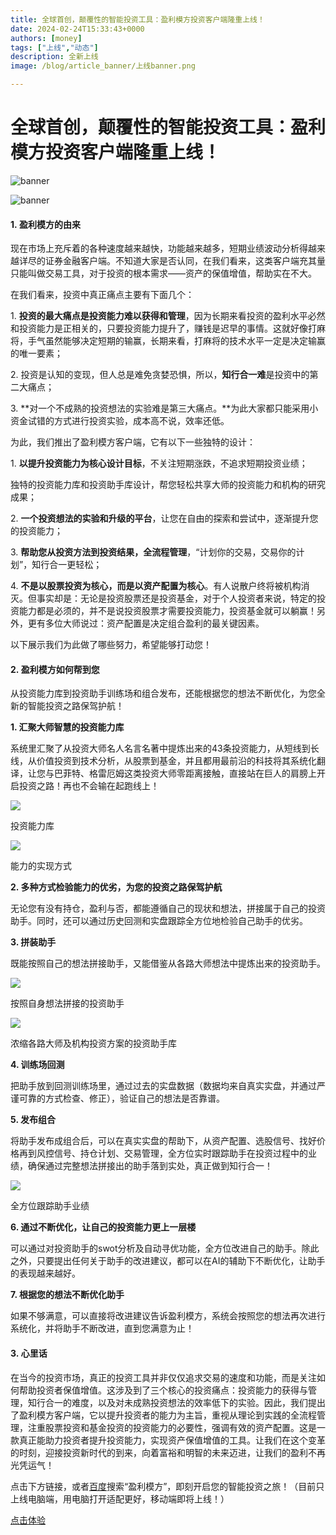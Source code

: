 ```yaml
---
title: 全球首创，颠覆性的智能投资工具：盈利模方投资客户端隆重上线！
date: 2024-02-24T15:33:43+0000
authors: [money]
tags: ["上线","动态"]
description: 全新上线
image: /blog/article_banner/上线banner.png

---
```

# 全球首创，颠覆性的智能投资工具：盈利模方投资客户端隆重上线！

![banner](https://xqimg.imedao.com/18dd5c6e9eb37c143fe061b4.png!800.jpg)

![banner](https://xqimg.imedao.com/18dd5bd19ed37bbc3fd3a6b7.png!800.jpg)

#### 1. **盈利模方的由来**

现在市场上充斥着的各种速度越来越快，功能越来越多，短期业绩波动分析得越来越详尽的证券金融客户端。不知道大家是否认同，在我们看来，这类客户端充其量只能叫做交易工具，对于投资的根本需求——资产的保值增值，帮助实在不大。

在我们看来，投资中真正痛点主要有下面几个：

1. **投资的最大痛点是投资能力难以获得和管理**，因为长期来看投资的盈利水平必然和投资能力是正相关的，只要投资能力提升了，赚钱是迟早的事情。这就好像打麻将，手气虽然能够决定短期的输赢，长期来看，打麻将的技术水平一定是决定输赢的唯一要素；

2\. 投资是认知的变现，但人总是难免贪婪恐惧，所以，**知行合一难**是投资中的第二大痛点；

3. **对一个不成熟的投资想法的实验难是第三大痛点。**为此大家都只能采用小资金试错的方式进行投资实验，成本高不说，效率还低。

为此，我们推出了盈利模方客户端，它有以下一些独特的设计：

1. **以提升投资能力为核心设计目标**，不关注短期涨跌，不追求短期投资业绩；

独特的投资能力库和投资助手库设计，帮您轻松共享大师的投资能力和机构的研究成果；

2. **一个投资想法的实验和升级的平台**，让您在自由的探索和尝试中，逐渐提升您的投资能力；

3. **帮助您从投资方法到投资结果，全流程管理**，“计划你的交易，交易你的计划”，知行合一更轻松；

4. **不是以股票投资为核心，而是以资产配置为核心**。有人说散户终将被机构消灭。但事实却是：无论是投资股票还是投资基金，对于个人投资者来说，特定的投资能力都是必须的，并不是说投资股票才需要投资能力，投资基金就可以躺赢！另外，更有多位大师说过：资产配置是决定组合盈利的最关键因素。

以下展示我们为此做了哪些努力，希望能够打动您！

#### 2. **盈利模方如何帮到您**

从投资能力库到投资助手训练场和组合发布，还能根据您的想法不断优化，为您全新的智能投资之路保驾护航！

**1. 汇聚大师智慧的投资能力库**

系统里汇聚了从投资大师名人名言名著中提炼出来的43条投资能力，从短线到长线，从价值投资到技术分析，从股票到基金，并且都用最前沿的科技将其系统化翻译，让您与巴菲特、格雷厄姆这类投资大师零距离接触，直接站在巨人的肩膀上开启投资之路！再也不会输在起跑线上！

![](https://xqimg.imedao.com/18dd5b9a14f738c53fe05833.png!800.jpg)

投资能力库

![](https://xqimg.imedao.com/18dd5b99fae75b323fe8af33.png!800.jpg)

能力的实现方式

**2. 多种方式检验能力的优劣，为您的投资之路保驾护航**

无论您有没有持仓，盈利与否，都能遵循自己的现状和想法，拼接属于自己的投资助手。同时，还可以通过历史回测和实盘跟踪全方位地检验自己助手的优劣。

**3. 拼装助手**

既能按照自己的想法拼接助手，又能借鉴从各路大师想法中提炼出来的投资助手。

![](https://xqimg.imedao.com/18dd5b9a15c75b333fedfccc.png!800.jpg)

按照自身想法拼接的投资助手

![](https://xqimg.imedao.com/18dd5b9a1ea738c63fdf4ab6.png!800.jpg)

浓缩各路大师及机构投资方案的投资助手库

**4. 训练场回测**

把助手放到回测训练场里，通过过去的实盘数据（数据均来自真实实盘，并通过严谨可靠的方式检查、修正），验证自己的想法是否靠谱。

**5. 发布组合**

将助手发布成组合后，可以在真实实盘的帮助下，从资产配置、选股信号、找好价格再到风控信号、持仓计划、交易管理，全方位实时跟踪助手在投资过程中的业绩，确保通过完整想法拼接出的助手落到实处，真正做到知行合一！

![](https://xqimg.imedao.com/18dd5b9a14e738c43fee0522.png!800.jpg)

全方位跟踪助手业绩

**6. 通过不断优化，让自己的投资能力更上一层楼**

可以通过对投资助手的swot分析及自动寻优功能，全方位改进自己的助手。除此之外，只要提出任何关于助手的改进建议，都可以在AI的辅助下不断优化，让助手的表现越来越好。

**7. 根据您的想法不断优化助手**

如果不够满意，可以直接将改进建议告诉盈利模方，系统会按照您的想法再次进行系统化，并将助手不断改进，直到您满意为止！

#### 3. **心里话**

在当今的投资市场，真正的投资工具并非仅仅追求交易的速度和功能，而是关注如何帮助投资者保值增值。这涉及到了三个核心的投资痛点：投资能力的获得与管理，知行合一的难度，以及对未成熟投资想法的效率低下的实验。因此，我们提出了盈利模方客户端，它以提升投资者的能力为主旨，重视从理论到实践的全流程管理，注重股票投资和基金投资的投资能力的必要性，强调有效的资产配置。这是一款真正能助力投资者提升投资能力，实现资产保值增值的工具。让我们在这个变革的时刻，迎接投资新时代的到来，向着富裕和明智的未来迈进，让我们的盈利不再光凭运气！

点击下方链接，或者[百度](https://xueqiu.com/S/BIDU?from=status_stock_match)搜索“盈利模方”，即刻开启您的智能投资之旅！（目前只上线电脑端，用电脑打开适配更好，移动端即将上线！）

[点击体验](https://jinniu.bccastle.com/authentication/pc/index.html?redirect_to=https%3A%2F%2Fjinniu.bccastle.com%2Fapi%2Fv1%2Foauth2%2Fauthorize%3Fresponse_type%3Dtoken%26client_id%3Dgc1Mwyc3MUvnNLqwpuVhb7KnzlOspet3%26redirect_uri%3Dhttps%253A%252F%252Ftz.jinniuai.com%252Fauth%252Fcallback\&client_id=gc1Mwyc3MUvnNLqwpuVhb7KnzlOspet3#/login "https://jinniu.bccastle.com/authentication/pc/index.html?redirect_to=https%3A%2F%2Fjinniu.bccastle.com%2Fapi%2Fv1%2Foauth2%2Fauthorize%3Fresponse_type%3Dtoken%26client_id%3Dgc1Mwyc3MUvnNLqwpuVhb7KnzlOspet3%26redirect_uri%3Dhttps%253A%252F%252Ftz.jinniuai.com%252Fauth%252Fcallback\&client_id=gc1Mwyc3MUvnNLqwpuVhb7KnzlOspet3#/login")